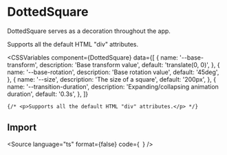 
<Meta title="Components/DottedSquare/Overview" component={DottedSquare} />

# DottedSquare

DottedSquare serves as a decoration throughout the app.

<Canvas withToolbar>
    <DottedSquare style={{ '--size': '100px' }} />
</Canvas>

<ComponentProps component={DottedSquare}>
    <p>Supports all the default HTML "div" attributes.</p>
</ComponentProps>

<CSSVariables
    component={DottedSquare}
    data={[
        {
            name: '--base-transform',
            description: 'Base transform value',
            default: 'translate(0, 0)',
        },
        {
            name: '--base-rotation',
            description: 'Base rotation value',
            default: '45deg',
        },
        {
            name: '--size',
            description: 'The size of a square',
            default: '200px',
        },
        {
            name: '--transition-duration',
            description: 'Expanding/collapsing animation duration',
            default: '0.3s',
        },
    ]}
>
    {/* <p>Supports all the default HTML "div" attributes.</p> */}
</CSSVariables>

## Import

<Source
    language="ts"
    format={false}
    code={`
  `}
/>
